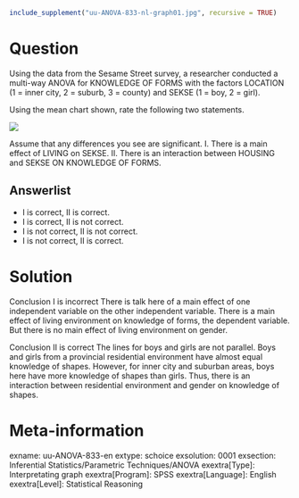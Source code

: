 ```r
include_supplement("uu-ANOVA-833-nl-graph01.jpg", recursive = TRUE)
```
Question
========
Using the data from the Sesame Street survey, a researcher conducted a multi-way ANOVA for KNOWLEDGE OF FORMS with the factors LOCATION (1 = inner city, 2 = suburb, 3 = county) and SEKSE (1 = boy, 2 = girl).

Using the mean chart shown, rate the following two statements. 

![](uu-ANOVA-833-nl-graph01.jpg)

Assume that any differences you see are significant. I. There is a main effect of LIVING on SEKSE. II. There is an interaction between HOUSING and SEKSE ON KNOWLEDGE OF FORMS.

Answerlist
----------
* I is correct, II is correct.
* I is correct, II is not correct.
* I is not correct, II is not correct.
* I is not correct, II is correct.


Solution
========
Conclusion I is incorrect There is talk here of a main effect of one independent variable on the other independent variable. There is a main effect of living environment on knowledge of forms, the dependent variable. But there is no main effect of living environment on gender.

Conclusion II is correct The lines for boys and girls are not parallel. Boys and girls from a provincial residential environment have almost equal knowledge of shapes. However, for inner city and suburban areas, boys here have more knowledge of shapes than girls. Thus, there is an interaction between residential environment and gender on knowledge of shapes.

Meta-information
================
exname: uu-ANOVA-833-en
extype: schoice
exsolution: 0001
exsection: Inferential Statistics/Parametric Techniques/ANOVA
exextra[Type]: Interpretating graph
exextra[Program]: SPSS
exextra[Language]: English
exextra[Level]: Statistical Reasoning